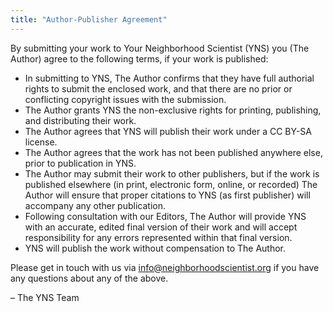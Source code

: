 ```yaml
---
title: "Author-Publisher Agreement"
---
```


By submitting your work to Your Neighborhood Scientist (YNS) you (The Author)
agree to the following terms, if your work is published:

- In submitting to YNS, The Author confirms that they have full authorial rights to submit the enclosed work, and that there are no prior or conflicting copyright issues with the submission.
- The Author grants YNS the non-exclusive rights for printing, publishing, and distributing their work.
- The Author agrees that YNS will publish their work under a CC BY-SA license.
- The Author agrees that the work has not been published anywhere else, prior to publication in YNS.
- The Author may submit their work to other publishers, but if the work is published elsewhere (in print, electronic form, online, or recorded) The Author will ensure that proper citations to YNS (as first publisher) will accompany any other publication.
- Following consultation with our Editors, The Author will provide YNS with an accurate, edited final version of their work and will accept responsibility for any errors represented within that final version.
- YNS will publish the work without compensation to The Author.

Please get in touch with us via <info@neighborhoodscientist.org> if you have any questions about any of the above.

– The YNS Team
